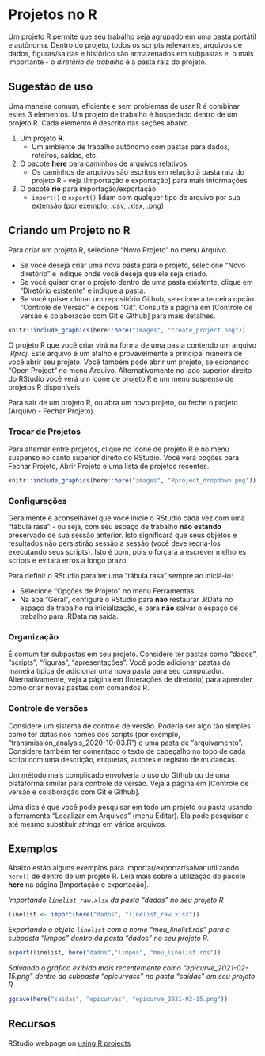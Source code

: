 
# Projetos no R {}  


Um projeto R permite que seu trabalho seja agrupado em uma pasta portátil e autônoma. Dentro do projeto, todos os scripts relevantes, arquivos de dados, figuras/saídas e histórico são armazenados em subpastas e, o mais importante - o *diretório de trabalho* é a pasta raiz do projeto.  


## Sugestão de uso

Uma maneira comum, eficiente e sem problemas de usar R é combinar estes 3 elementos. Um projeto de trabalho é hospedado dentro de um projeto R. Cada elemento é descrito nas seções abaixo.  

1) Um projeto **R**.  
     - Um ambiente de trabalho autônomo com pastas para dados, roteiros, saídas, etc.  
2) O pacote **here** para caminhos de arquivos relativos  
     - Os caminhos de arquivos são escritos em relação à pasta raiz do projeto R - veja [Importação e exportação] para mais informações  
3) O pacote **rio** para importação/exportação  
     - `import()` e `export()` lidam com qualquer tipo de arquivo por sua extensão (por exemplo, .csv, .xlsx, .png)  

<!-- ======================================================= -->
## Criando um Projeto no R{}

Para criar um projeto R, selecione "Novo Projeto" no menu Arquivo.

* Se você deseja criar uma nova pasta para o projeto, selecione "Novo diretório" e indique onde você deseja que ele seja criado.  
* Se você quiser criar o projeto dentro de uma pasta existente, clique em "Diretório existente" e indique a pasta.  
* Se você quiser clonar um repositório Github, selecione a terceira opção "Controle de Versão" e depois "Git". Consulte a página em [Controle de versão e colaboração com Git e Github] para mais detalhes.  


```r
knitr::include_graphics(here::here("images", "create_project.png"))
```


O projeto R que você criar virá na forma de uma pasta contendo um arquivo *.Rproj*. Este arquivo é um atalho e provavelmente a principal maneira de você abrir seu projeto. Você também pode abrir um projeto, selecionando "Open Project" no menu Arquivo. Alternativamente no lado superior direito do RStudio você verá um ícone de projeto R e um menu suspenso de projetos R disponíveis. 

Para sair de um projeto R, ou abra um novo projeto, ou feche o projeto (Arquivo - Fechar Projeto).  


### Trocar de Projetos {.unnumbered}

Para alternar entre projetos, clique no ícone de projeto R e no menu suspenso no canto superior direito do RStudio. Você verá opções para Fechar Projeto, Abrir Projeto e uma lista de projetos recentes. 


```r
knitr::include_graphics(here::here("images", "Rproject_dropdown.png"))
```


### Configurações {.unnumbered}  

Geralmente é aconselhável que você inicie o RStudio cada vez com uma "tábula rasa" - ou seja, com seu espaço de trabalho **não estando** preservado de sua sessão anterior. Isto significará que seus objetos e resultados não persistirão sessão a sessão (você deve recriá-los executando seus scripts). Isto é bom, pois o forçará a escrever melhores scripts e evitará erros a longo prazo.  

Para definir o RStudio para ter uma "tábula rasa" sempre ao iniciá-lo:  

* Selecione "Opções de Projeto" no menu Ferramentas.  
* Na aba "Geral", configure o RStudio para **não** restaurar .RData no espaço de trabalho na inicialização, e para **não** salvar o espaço de trabalho para .RData na saída.  



### Organização {.unnumbered}  

É comum ter subpastas em seu projeto. Considere ter pastas como "dados", "scripts", "figuras", "apresentações". Você pode adicionar pastas da maneira típica de adicionar uma nova pasta para seu computador. Alternativamente, veja a página em [Interações de diretório] para aprender como criar novas pastas com comandos R.  


### Controle de versões {.unnumbered}  

Considere um sistema de controle de versão. Poderia ser algo tão simples como ter datas nos nomes dos scripts (por exemplo, "transmission_analysis_2020-10-03.R") e uma pasta de "arquivamento". Considere também ter comentado o texto de cabeçalho no topo de cada script com uma descrição, etiquetas, autores e registro de mudanças.  

Um método mais complicado envolveria o uso do Github ou de uma plataforma similar para controle de versão. Veja a página em [Controle de versão e colaboração com Git e Github].  

Uma dica é que você pode pesquisar em todo um projeto ou pasta usando a ferramenta "Localizar em Arquivos" (menu Editar). Ela pode pesquisar e até mesmo substituir *strings* em vários arquivos.  


## Exemplos

Abaixo estão alguns exemplos para importar/exportar/salvar utilizando `here()` de dentro de um projeto R. Leia mais sobre a utilização do pacote **here** na página [Importação e exportação].


*Importando `linelist_raw.xlsx` da pasta "dados" no seu projeto R*  

```r
linelist <- import(here("dados", "linelist_raw.xlsx"))
```

*Exportando o objeto `linelist` com o nome "meu_linelist.rds" para a subpasta "limpos" dentro da pasta "dados" no seu projeto R.*   

```r
export(linelist, here("dados","limpos", "meu_linelist.rds"))
```

*Salvando o gráfico exibido mais recentemente como "epicurve_2021-02-15.png" dentro da subpasta "epicurvass" na pasta "saídas" em seu projeto R*  

```r
ggsave(here("saidas", "epicurvas", "epicurve_2021-02-15.png"))
```




<!-- ======================================================= -->
## Recursos {}

RStudio webpage on [using R projects](https://support.rstudio.com/hc/en-us/articles/200526207-Using-Projects)




